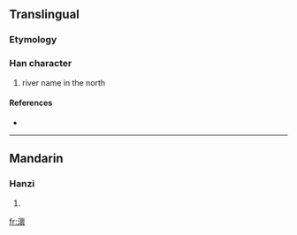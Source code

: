 ==Translingual==

===Etymology===
{{Han compound|水|褱|c1=s|c2=p|t1=water|ls=psc}}

===Han character===
{{Han char|rn=85|rad=水|as=16|sn=19|four=3013<sub>2</sub>|canj=水卜田女 (EYWV)}}

# river name in the north

====References====
* {{Han ref|kx=0660.160|dkj=18668|dj=1070.090|hdz=31784.150|uh=7024|ud=28708|bh=F266|bd=62054}}

----

==Mandarin==

===Hanzi===
{{cmn-hanzi|pin=[[huái]] ([[huai2]])|wg=huai<sup>2</sup>}}

# {{defn|Mandarin|sort=水16}}

[[fr:瀤]]